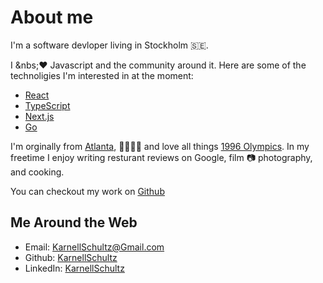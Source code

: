 

# About me

I'm a software devloper living in Stockholm 🇸🇪.

I &nbs;❤️ Javascript and the community around it. Here are some of the
technoligies I'm interested in at the moment:

- [React](https://reactjs.org/)
- [TypeScript](https://www.typescriptlang.org/)
- [Next.js](https://nextjs.org/)
- [Go](go.dev)

I'm orginally from [Atlanta](https://sv.wikipedia.org/wiki/Atlanta),
🦅🇺🇸🦅 and love all things
[1996 Olympics](https://www.olympic.org/atlanta-1996). In my freetime
I enjoy writing resturant reviews on Google, film 📷 photography, and
cooking.

You can checkout my work on
[Github](https://github.com/KarnellSchultz)

## Me Around the Web

- Email: [KarnellSchultz@Gmail.com](mailto:KarnellSchultz@gmail.com)
- Github: [KarnellSchultz](https://github.com/KarnellSchultz)
- LinkedIn:
  [KarnellSchultz](https://www.linkedin.com/in/karnell-schultz-a30bb33b/)

